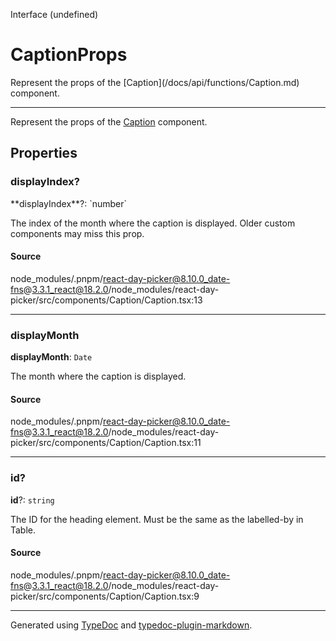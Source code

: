 <SectionTitle>Interface (undefined)</SectionTitle>

# CaptionProps

<Description>
  Represent the props of the [Caption](/docs/api/functions/Caption.md)
  component.
</Description>

---

Represent the props of the [Caption](/docs/api/functions/Caption.md) component.

## Properties

<a id="displayindex" name="displayindex"></a>

### displayIndex?

<SignatureMemberIdentifier>
  **displayIndex**?: `number`
</SignatureMemberIdentifier>

The index of the month where the caption is displayed. Older custom components may miss this prop.

#### Source

node_modules/.pnpm/react-day-picker@8.10.0_date-fns@3.3.1_react@18.2.0/node_modules/react-day-picker/src/components/Caption/Caption.tsx:13

---

<a id="displaymonth" name="displaymonth"></a>

### displayMonth

<SignatureMemberIdentifier>**displayMonth**: `Date`</SignatureMemberIdentifier>

The month where the caption is displayed.

#### Source

node_modules/.pnpm/react-day-picker@8.10.0_date-fns@3.3.1_react@18.2.0/node_modules/react-day-picker/src/components/Caption/Caption.tsx:11

---

<a id="id" name="id"></a>

### id?

<SignatureMemberIdentifier>**id**?: `string`</SignatureMemberIdentifier>

The ID for the heading element. Must be the same as the labelled-by in Table.

#### Source

node_modules/.pnpm/react-day-picker@8.10.0_date-fns@3.3.1_react@18.2.0/node_modules/react-day-picker/src/components/Caption/Caption.tsx:9

---

Generated using [TypeDoc](https://typedoc.org) and [typedoc-plugin-markdown](https://typedoc-plugin-markdown.org).
